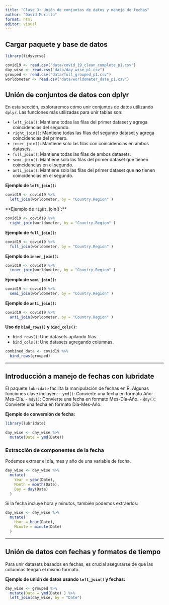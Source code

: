 ---
title: "Clase 3: Unión de conjuntos de datos y manejo de fechas"
author: "David Murillo"
format: html
editor: visual
---

::: panel-tabset
## Cargar paquete y base de datos

```{r}
library(tidyverse)

covid19 <- read.csv("data/covid_19_clean_complete_p1.csv")
day_wise <- read.csv("data/day_wise_p1.csv")
grouped <- read.csv("data/full_grouped_p1.csv")
worldometer <- read.csv("data/worldometer_data_p1.csv")
```

## Unión de conjuntos de datos con dplyr

En esta sección, exploraremos cómo unir conjuntos de datos utilizando `dplyr`. Las funciones más utilizadas para unir tablas son: 

 - `left_join()`: Mantiene todas las filas del primer dataset y agrega coincidencias del segundo. 
 - `right_join()`: Mantiene todas las filas del segundo dataset y agrega coincidencias del primero. 
 - `inner_join()`: Mantiene solo las filas con coincidencias en ambos datasets. 
 - `full_join()`: Mantiene todas las filas de ambos datasets.
 - `semi_join()`: Mantiene solo las filas del primer dataset que tienen coincidencias en el segundo. 
 - `anti_join()`: Mantiene solo las filas del primer dataset que **no** tienen coincidencias en el segundo.

**Ejemplo de `left_join()`:**

```{r}
covid19 <- covid19 %>% 
  left_join(worldometer, by = "Country.Region" )
```

**Ejemplo de `right`_join()`:**

```{r}
covid19 <- covid19 %>% 
  right_join(worldometer, by = "Country.Region" )
```

**Ejemplo de `full_join()`:**

```{r}
covid19 <- covid19 %>% 
  full_join(worldometer, by = "Country.Region" )
```

**Ejemplo de `inner_join()`:**

```{r}
covid19 <- covid19 %>% 
  inner_join(worldometer, by = "Country.Region" )
```

**Ejemplo de `semi_join()`:**

```{r}
covid19 <- covid19 %>% 
  semi_join(worldometer, by = "Country.Region" )
```

**Ejemplo de `anti_join()`:**

```{r}
covid19 <- covid19 %>% 
  anti_join(worldometer, by = "Country.Region" )
```

**Uso de `bind_rows()` y `bind_cols()`:**

-   `bind_rows()`: Une datasets apilando filas.
-   `bind_cols()`: Une datasets agregando columnas.

```{r}
combined_data <- covid19 %>% 
  bind_rows(grouped)
```

------------------------------------------------------------------------

## Introducción a manejo de fechas con lubridate

El paquete `lubridate` facilita la manipulación de fechas en R. Algunas funciones clave incluyen: - `ymd()`: Convierte una fecha en formato Año-Mes-Día. - `mdy()`: Convierte una fecha en formato Mes-Día-Año. - `dmy()`: Convierte una fecha en formato Día-Mes-Año.

**Ejemplo de conversión de fecha:**

```{r}
library(lubridate)

day_wise <- day_wise %>% 
  mutate(Date = ymd(Date))
```

### **Extracción de componentes de la fecha**

Podemos extraer el día, mes y año de una variable de fecha.

```{r}
day_wise <- day_wise %>% 
  mutate(
    Year = year(Date),
    Month = month(Date),
    Day = day(Date)
  )
```

Si la fecha incluye hora y minutos, también podemos extraerlos:

```{r}
day_wise <- day_wise %>% 
  mutate(
    Hour = hour(Date),
    Minute = minute(Date)
  )
```

------------------------------------------------------------------------

## Unión de datos con fechas y formatos de tiempo

Para unir datasets basados en fechas, es crucial asegurarse de que las columnas tengan el mismo formato.

**Ejemplo de unión de datos usando `left_join()` y fechas:**

```{r}
day_wise <- grouped %>% 
  mutate(Date = ymd(Date) ) %>% 
  left_join(day_wise, by = "Date")
```
:::
